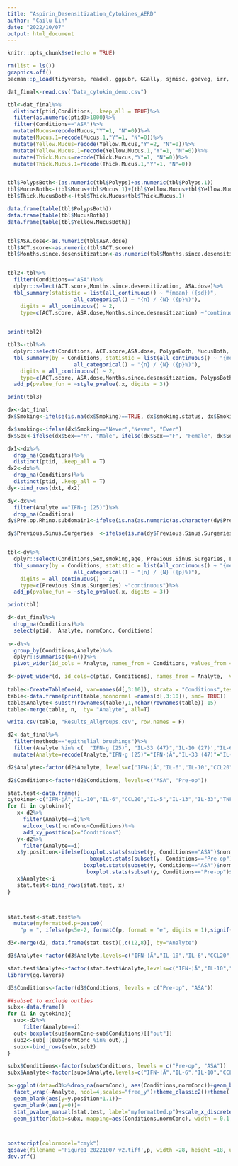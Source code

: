 ---
title: "Aspirin_Desensitization_Cytokines_AERD"
author: "Cailu Lin"
date: "2022/10/07"
output: html_document
---

```{r setup, include=FALSE}
knitr::opts_chunk$set(echo = TRUE)
```


```{r packages, echo=FALSE}
rm(list = ls())
graphics.off()
pacman::p_load(tidyverse, readxl, ggpubr, GGally, sjmisc, goeveg, irr, gtsummary, tableone, plyr, ggstatsplot, scales,pheatmap, broom, dplyr,xlsx, rstatix)
```


```{r load data, echo=FALSE}
dat_final<-read.csv("Data_cytokin_demo.csv")
```


```{r summary demo, echo=FALSE}
tbl<-dat_final%>%
  distinct(ptid,Conditions, .keep_all = TRUE)%>%
  filter(as.numeric(ptid)>1000)%>%
  filter(Conditions=="ASA")%>%
  mutate(Mucus=recode(Mucus,"Y"=1, "N"=0))%>%
  mutate(Mucus.1=recode(Mucus.1,"Y"=1, "N"=0))%>%
  mutate(Yellow.Mucus=recode(Yellow.Mucus,"Y"=2, "N"=0))%>%
  mutate(Yellow.Mucus.1=recode(Yellow.Mucus.1,"Y"=1, "N"=0))%>%
  mutate(Thick.Mucus=recode(Thick.Mucus,"Y"=1, "N"=0))%>%
  mutate(Thick.Mucus.1=recode(Thick.Mucus.1,"Y"=1, "N"=0))


tbl$PolypsBoth<-(as.numeric(tbl$Polyps)+as.numeric(tbl$Polyps.1))
tbl$MucusBoth<-(tbl$Mucus+tbl$Mucus.1)+(tbl$Yellow.Mucus+tbl$Yellow.Mucus.1)
tbl$Thick.MucusBoth<-(tbl$Thick.Mucus+tbl$Thick.Mucus.1)

data.frame(table(tbl$PolypsBoth))
data.frame(table(tbl$MucusBoth))
data.frame(table(tbl$Yellow.MucusBoth))


tbl$ASA.dose<-as.numeric(tbl$ASA.dose)
tbl$ACT.score<-as.numeric(tbl$ACT.score)
tbl$Months.since.desensitization<-as.numeric(tbl$Months.since.desensitization)


tbl2<-tbl%>%
  filter(Conditions=="ASA")%>%
  dplyr::select(ACT.score,Months.since.desensitization, ASA.dose)%>%
  tbl_summary(statistic = list(all_continuous() ~ "{mean} ({sd})", 
                     all_categorical() ~ "{n} / {N} ({p}%)"),
    digits = all_continuous() ~ 2,
    type=c(ACT.score, ASA.dose,Months.since.desensitization) ~"continuous")
 

print(tbl2)

```



```{r}
tbl3<-tbl%>%
  dplyr::select(Conditions, ACT.score,ASA.dose, PolypsBoth, MucusBoth,  Thick.MucusBoth, Yellow.MucusBoth,Months.since.desensitization)%>%
  tbl_summary(by = Conditions, statistic = list(all_continuous() ~ "{median} ({IQR})", 
                     all_categorical() ~ "{n} / {N} ({p}%)"),
    digits = all_continuous() ~ 2,
    type=c(ACT.score, ASA.dose,Months.since.desensitization, PolypsBoth,Thick.MucusBoth,Yellow.MucusBoth,MucusBoth) ~"continuous")%>%
  add_p(pvalue_fun = ~style_pvalue(.x, digits = 3))

print(tbl3)
```




```{r demo, echo=FALSE}

dx<-dat_final
dx$Smoking<-ifelse(is.na(dx$Smoking)==TRUE, dx$smoking.status, dx$Smoking)

dx$smoking<-ifelse(dx$Smoking=="Never","Never", "Ever")
dx$Sex<-ifelse(dx$Sex=="M", "Male", ifelse(dx$Sex=="F", "Female", dx$Sex))

dx1<-dx%>%
  drop_na(Conditions)%>%
  distinct(ptid, .keep_all = T)
dx2<-dx%>%
  drop_na(Conditions)%>%
  distinct(ptid, .keep_all = T)
dy<-bind_rows(dx1, dx2)

dy<-dx%>%
  filter(Analyte =="IFN-g (25)")%>%
  drop_na(Conditions)
dy$Pre.op.Rhino.subdomain1<-ifelse(is.na(as.numeric(as.character(dy$Pre.op.Rhino.subdomain)))==FALSE,                                 as.numeric(as.character(dy$Pre.op.Rhino.subdomain)),as.numeric(dy$Rhinology.Subdomain.score))

dy$Previous.Sinus.Surgeries  <-ifelse(is.na(dy$Previous.Sinus.Surgeries)==FALSE,                                 dy$Previous.Sinus.Surgeries,as.numeric(dy$Previous.sinus.surgeries.prior.to.desensitization))


tbl<-dy%>%
  dplyr::select(Conditions,Sex,smoking,age, Previous.Sinus.Surgeries, Lund.Mackay.Score,Pre.Op.SNOT.22, Pre.Op.eosinophils...., Pre.Op.FEV1.FVC, Pre.Op.FeNO,Pre.op.Rhino.subdomain1, normConc)%>%
  tbl_summary(by = Conditions, statistic = list(all_continuous() ~ "{mean} ({sd})", 
                     all_categorical() ~ "{n} / {N} ({p}%)"),
    digits = all_continuous() ~ 2,
    type=c(Previous.Sinus.Surgeries) ~"continuous")%>%
  add_p(pvalue_fun = ~style_pvalue(.x, digits = 3))

print(tbl)

```



```{r tableOne for summary table}

d<-dat_final%>%
  drop_na(Conditions)%>%
  select(ptid,  Analyte, normConc, Conditions)
 
n<-d%>%
  group_by(Conditions,Analyte)%>%
  dplyr::summarise(N=n())%>%
  pivot_wider(id_cols = Analyte, names_from = Conditions, values_from = N)

d<-pivot_wider(d, id_cols=c(ptid, Conditions), names_from = Analyte,  values_from=normConc)
 
table<-CreateTableOne(d, var=names(d[,3:10]), strata = "Conditions",testNonNormal=kruskal.test, addOverall =TRUE)
table<-data.frame(print(table,nonnormal =names(d[,3:10]), smd= TRUE))
table$Analyte<-substr(rownames(table),1,nchar(rownames(table))-15)
table<-merge(table, n,  by= "Analyte", all=T)

write.csv(table, "Results_Allgroups.csv", row.names = F)

```



```{r Figure, echo=FALSE}
d2<-dat_final%>%
  filter(methods=="epithelial brushings")%>%
  filter(Analyte %in% c(  "IFN-g (25)", "IL-33 (47)",'IL-10 (27)',"IL-6 (57)", "IL-13 (35)","IL-5 (55)","MIP-3a/CCL20 (28)","TNF-a (75)"))%>%
  mutate(Analyte=recode(Analyte,"IFN-g (25)"="IFN-¦Ã","IL-33 (47)"="IL-33",'IL-10 (27)'="IL-10","IL-6 (57)"="IL-6","IL-13 (35)"="IL-13","IL-5 (55)"="IL-5","MIP-3a/CCL20 (28)"="CCL20","TNF-a (75)"="TNF-\u03b1"))

d2$Analyte<-factor(d2$Analyte, levels=c("IFN-¦Ã","IL-6","IL-10","CCL20","IL-5","IL-13","IL-33","TNF-\u03b1"))

d2$Conditions<-factor(d2$Conditions, levels=c("ASA", "Pre-op"))

stat.test<-data.frame()
cytokine<-c("IFN-¦Ã","IL-10","IL-6","CCL20","IL-5","IL-13","IL-33","TNF-\u03b1")
for (i in cytokine){
   x<-d2%>%
     filter(Analyte==i)%>%
     wilcox_test(normConc~Conditions)%>%
     add_xy_position(x="Conditions")
   y<-d2%>%
     filter(Analyte==i)
   x$y.position<-ifelse(boxplot.stats(subset(y, Conditions=="ASA")$normConc)$stats[(5)]*1.2>
                          boxplot.stats(subset(y, Conditions=="Pre-op")$normConc)$stats[(5)]*1.2,
                        boxplot.stats(subset(y, Conditions=="ASA")$normConc)$stats[(5)]*1.2,
                         boxplot.stats(subset(y, Conditions=="Pre-op")$normConc)$stats[(5)]*1.2)
   x$Analyte<-i
   stat.test<-bind_rows(stat.test, x) 
}



stat.test<-stat.test%>%
  mutate(myformatted.p=paste0(
    "p = ", ifelse(p<5e-2, formatC(p, format = "e", digits = 1),signif(p, digits =3))))

d3<-merge(d2, data.frame(stat.test)[,c(12,8)], by="Analyte")

d3$Analyte<-factor(d3$Analyte,levels=c("IFN-¦Ã","IL-10","IL-6","CCL20","IL-5","IL-13","IL-33","TNF-\u03b1"))

stat.test$Analyte<-factor(stat.test$Analyte,levels=c("IFN-¦Ã","IL-10","IL-6","CCL20","IL-5","IL-13","IL-33","TNF-\u03b1"))
library(gg.layers)

d3$Conditions<-factor(d3$Conditions, levels = c("Pre-op", "ASA"))

##subset to exclude outlies
subx<-data.frame()
for (i in cytokine){
  sub<-d2%>%
     filter(Analyte==i)
  out<-boxplot(sub$normConc~sub$Conditions)[["out"]]
  sub2<-sub[!(sub$normConc %in% out),]
  subx<-bind_rows(subx,sub2)
}

subx$Conditions<-factor(subx$Conditions, levels = c("Pre-op", "ASA"))
subx$Analyte<-factor(subx$Analyte,levels=c("IFN-¦Ã","IL-6","IL-10","CCL20","IL-5","IL-13","IL-33","TNF-\u03b1"))

p<-ggplot(data=d3%>%drop_na(normConc), aes(Conditions,normConc))+geom_boxplot2(outlier.shape = NA, width=0.3, width.errorbar = 0.1) +
  facet_wrap(~Analyte, ncol=4,scales="free_y")+theme_classic2()+theme( axis.title.x = element_blank())+ylab("Normalized concentration, pg/mg")+ theme(panel.grid.major.y=element_line(color='lightgrey'),panel.grid.minor.y =element_line(color='lightgrey'), axis.text = element_text(size=12),axis.text.x =element_text(face="bold"), axis.title.y = element_text(face='bold', size=18), strip.text=element_text(face="bold",size=18),strip.background = element_blank())+
  geom_blank(aes(y=y.position*1.1))+
  geom_blank(aes(y=0))+
  stat_pvalue_manual(stat.test, label="myformatted.p")+scale_x_discrete(labels=c("Pre-ASA", "Post-ASA"))+
  geom_jitter(data=subx, mapping=aes(Conditions,normConc), width = 0.1, alpha=0.7)



postscript(colormodel="cmyk")
ggsave(filename ='Figure1_20221007_v2.tiff',p, width =28, height =18, units ="cm",dpi = 600, device='tiff', limitsize = TRUE, compression = "lzw")
dev.off()
```

